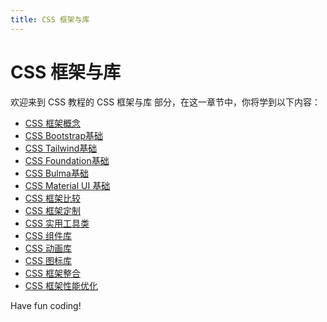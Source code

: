 ```yaml
---
title: CSS 框架与库
---
```


# CSS 框架与库

欢迎来到 CSS 教程的 CSS 框架与库 部分，在这一章节中，你将学到以下内容：

- [CSS 框架概念](./0-css-framework-concept.mdx)
- [CSS Bootstrap基础](./1-css-bootstrap-basics.mdx)
- [CSS Tailwind基础](./2-css-tailwind-basics.mdx)
- [CSS Foundation基础](./3-css-foundation.mdx)
- [CSS Bulma基础](./4-css-bulma-basics.mdx)
- [CSS Material UI 基础](./5-css-material-ui-basics.mdx)
- [CSS 框架比较](./6-css-framework-comparison.mdx)
- [CSS 框架定制](./7-css-framework-customization.mdx)
- [CSS 实用工具类](./8-css-utility-class.mdx)
- [CSS 组件库](./9-css-component-library.mdx)
- [CSS 动画库](./10-css-animation-library.mdx)
- [CSS 图标库](./11-css-icon-library.mdx)
- [CSS 框架整合](./12-css-framework-integration.mdx)
- [CSS 框架性能优化](./13-css-framework-performance-optimization.mdx)

Have fun coding!